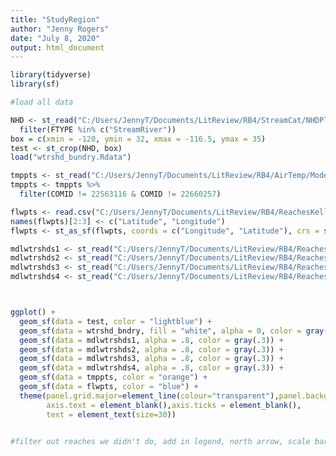 ```yaml
---
title: "StudyRegion"
author: "Jenny Rogers"
date: "July 8, 2020"
output: html_document
---
```


```r
library(tidyverse)
library(sf)

#load all data

NHD <- st_read("C:/Users/JennyT/Documents/LitReview/RB4/StreamCat/NHDPlusV21_CA_18_NHDSnapshot_05/NHDPlusCA/NHDPlus18/NHDSnapshot/Hydrography/NHDFlowline.shp")%>% st_zm() %>% 
  filter(FTYPE %in% c("StreamRiver"))
box = c(xmin = -120, ymin = 32, xmax = -116.5, ymax = 35)
test <- st_crop(NHD, box)
load("wtrshd_bundry.Rdata")

tmppts <- st_read("C:/Users/JennyT/Documents/LitReview/RB4/AirTemp/Modeling/COMIDs_in_Model_Points.shp")
tmppts <- tmppts %>% 
  filter(COMID != 22563116 & COMID != 22660257)

flwpts <- read.csv("C:/Users/JennyT/Documents/LitReview/RB4/ReachesKellyModeled/gaugelocations_ashmita.csv")
names(flwpts)[2:3] <- c("Latitude", "Longitude")
flwpts <- st_as_sf(flwpts, coords = c("Longitude", "Latitude"), crs = st_crs(tmppts))

mdlwtrshds1 <- st_read("C:/Users/JennyT/Documents/LitReview/RB4/ReachesKellyModeled/catchments_20180405/Catchments_Merge_20180405.shp")
mdlwtrshds2 <- st_read("C:/Users/JennyT/Documents/LitReview/RB4/ReachesKellyModeled/watersheds_20180414/ws_20180414.shp")
mdlwtrshds3 <- st_read("C:/Users/JennyT/Documents/LitReview/RB4/ReachesKellyModeled/Catchments_kenny/BioSites_watersheds_17Jul18/santaclara_tribs_watersheds.shp")
mdlwtrshds4 <- st_read("C:/Users/JennyT/Documents/LitReview/RB4/ReachesKellyModeled/Catchments_kenny/BioSites_watersheds_17Jul18/watersheds_12Jul18.shp")



ggplot() +
  geom_sf(data = test, color = "lightblue") +
  geom_sf(data = wtrshd_bndry, fill = "white", alpha = 0, color = gray(.3), lwd = 1) +
  geom_sf(data = mdlwtrshds1, alpha = .8, color = gray(.3)) +
  geom_sf(data = mdlwtrshds2, alpha = .8, color = gray(.3)) +
  geom_sf(data = mdlwtrshds3, alpha = .8, color = gray(.3)) +
  geom_sf(data = mdlwtrshds4, alpha = .8, color = gray(.3)) + 
  geom_sf(data = tmppts, color = "orange") +
  geom_sf(data = flwpts, color = "blue") +
  theme(panel.grid.major=element_line(colour="transparent"),panel.background = element_blank(),
        axis.text = element_blank(),axis.ticks = element_blank(),
        text = element_text(size=30))


#filter out reaches we didn't do, add in legend, north arrow, scale bar, color NHD reaches by elevation
```